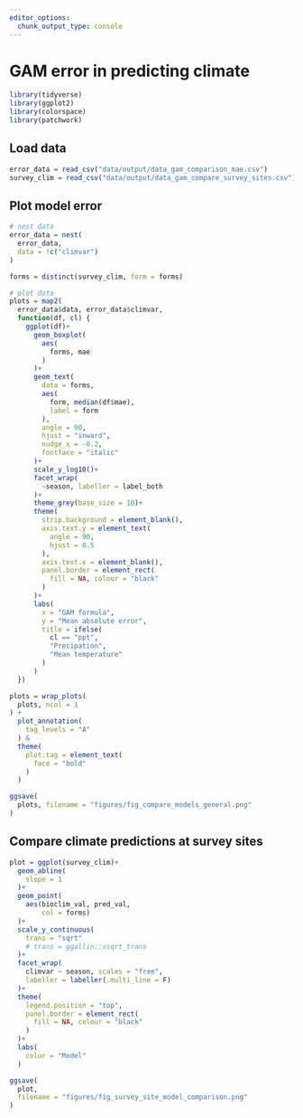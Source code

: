 ```yaml
---
editor_options: 
  chunk_output_type: console
---
```


# GAM error in predicting climate

```r
library(tidyverse)
library(ggplot2)
library(colorspace)
library(patchwork)
```

## Load data

```r
error_data = read_csv("data/output/data_gam_comparison_mae.csv")
survey_clim = read_csv("data/output/data_gam_compare_survey_sites.csv")
```

## Plot model error

```r
# nest data
error_data = nest(
  error_data,
  data = !c("climvar")
)

forms = distinct(survey_clim, form = forms)

# plot data
plots = map2(
  error_data$data, error_data$climvar,
  function(df, cl) {
    ggplot(df)+
      geom_boxplot(
        aes(
          forms, mae
        )
      )+
      geom_text(
        data = forms,
        aes(
          form, median(df$mae),
          label = form
        ),
        angle = 90,
        hjust = "inward",
        nudge_x = -0.2,
        fontface = "italic"
      )+
      scale_y_log10()+
      facet_wrap(
        ~season, labeller = label_both
      )+
      theme_grey(base_size = 10)+
      theme(
        strip.background = element_blank(),
        axis.text.y = element_text(
          angle = 90,
          hjust = 0.5
        ),
        axis.text.x = element_blank(),
        panel.border = element_rect(
          fill = NA, colour = "black"
        )
      )+
      labs(
        x = "GAM formula",
        y = "Mean absolute error",
        title = ifelse(
          cl == "ppt", 
          "Precipation",
          "Mean temperature"
        )
      )
  })

plots = wrap_plots(
  plots, ncol = 1
) +
  plot_annotation(
    tag_levels = "A"
  ) &
  theme(
    plot.tag = element_text(
      face = "bold"
    )
  )

ggsave(
  plots, filename = "figures/fig_compare_models_general.png"
)
```

## Compare climate predictions at survey sites

```r
plot = ggplot(survey_clim)+
  geom_abline(
    slope = 1
  )+
  geom_point(
    aes(bioclim_val, pred_val,
        col = forms)
  )+
  scale_y_continuous(
    trans = "sqrt"
    # trans = ggallin::ssqrt_trans
  )+
  facet_wrap(
    climvar ~ season, scales = "free",
    labeller = labeller(.multi_line = F)
  )+
  theme(
    legend.position = "top",
    panel.border = element_rect(
      fill = NA, colour = "black"
    )
  )+
  labs(
    colur = "Model"
  )

ggsave(
  plot,
  filename = "figures/fig_survey_site_model_comparison.png"
)
```


